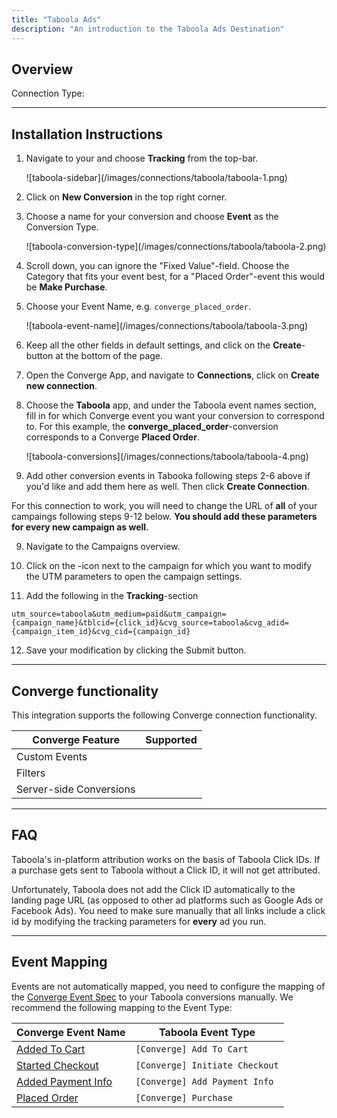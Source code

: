 ```yaml
---
title: "Taboola Ads"
description: "An introduction to the Taboola Ads Destination"
---
```



## Overview

Connection Type: <IconText text="Server-side" name="server" iconType="duotone" iconLocation="after"/> 

---

## Installation Instructions

<AccordionGroup >

<Accordion icon="list" title="Installation Instructions">

1. Navigate to your <OutboundLink linkTarget="https://ads.taboola.com/" linkText="Taboola Ads Manager"/> and choose **Tracking** from the top-bar.
    <Frame>
    ![taboola-sidebar](/images/connections/taboola/taboola-1.png)
    </Frame>

2. Click on **New Conversion** in the top right corner.

3. Choose a name for your conversion and choose **Event** as the Conversion Type.
    <Frame>
    ![taboola-conversion-type](/images/connections/taboola/taboola-2.png)
    </Frame>

4. Scroll down, you can ignore the "Fixed Value"-field. Choose the Category that fits your event best, for a "Placed Order"-event this would be **Make Purchase**.

5. Choose your Event Name, e.g. `converge_placed_order`.
     <Frame>
    ![taboola-event-name](/images/connections/taboola/taboola-3.png)
    </Frame>

6. Keep all the other fields in default settings, and click on the **Create**-button at the bottom of the page.

7. Open the Converge App, and navigate to **Connections**, click on **Create new connection**.

8. Choose the **Taboola** app, and under the Taboola event names section, fill in for which Converge event you want your conversion to correspond to. For this example, the **converge_placed_order**-conversion corresponds to a Converge **Placed Order**.
    <Frame>
    ![taboola-conversions](/images/connections/taboola/taboola-4.png)
    </Frame>

8. Add other conversion events in Tabooka following steps 2-6 above if you'd like and add them here as well. Then click **Create Connection**.

<Warning> For this connection to work, you will need to change the URL of **all** of your campaings following steps 9-12 below. **You should add these parameters for every new campaign as well**. </Warning>

9. Navigate to the Campaigns overview.

10. Click on the <Icon name="pencil"/>-icon next to the campaign for which you want to modify the UTM parameters to open the campaign settings.

11. Add the following in the **Tracking**-section

```
utm_source=taboola&utm_medium=paid&utm_campaign={campaign_name}&tblcid={click_id}&cvg_source=taboola&cvg_adid={campaign_item_id}&cvg_cid={campaign_id}
```

12. Save your modification by clicking the Submit button.


</Accordion>


</AccordionGroup>

---

## Converge functionality

This integration supports the following Converge connection functionality.

| Converge Feature        |       Supported       |
| ----------------------- | :-------------------: |
| Custom Events           | <Icon name="xmark" /> |
| Filters                 | <Icon name="check" /> |
| Server-side Conversions | <Icon name="xmark" /> |

--- 

## FAQ

<AccordionGroup>
<Accordion title="Why do I need to change my UTMs for the Taboola Connection and in-platform attribution to work?">
  Taboola's in-platform attribution works on the basis of Taboola Click IDs. If a purchase gets sent to Taboola without a Click ID, it will not get attributed.

  Unfortunately, Taboola does not add the Click ID automatically to the landing page URL (as opposed to other ad platforms such as Google Ads or Facebook Ads). You need to make sure manually that all links include a click id by modifying the tracking parameters for **every** ad you run. 
</Accordion>

</AccordionGroup>

---

## Event Mapping

Events are not automatically mapped, you need to configure the mapping of the [Converge Event Spec](/sources/converge-spec) to your Taboola conversions manually.
We recommend the following mapping to the Event Type:

| Converge Event Name                                             | Taboola Event Type    |
| --------------------------------------------------------------- | --------------------- |
| [Added To Cart](/sources/converge-spec#added-to-cart)           | `[Converge] Add To Cart`       |
| [Started Checkout](/sources/converge-spec#started-checkout)     | `[Converge] Initiate Checkout`  |
| [Added Payment Info](/sources/converge-spec#added-payment-info) | `[Converge] Add Payment Info` |
| [Placed Order](/sources/converge-spec#placed-order)             | `[Converge] Purchase`          |
